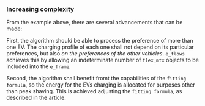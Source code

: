 ### Increasing complexity

From the example above, there are several advancements that can be made: 

First, the algorithm should be able to process the preference of more than one EV. The charging profile of each one shall not depend on its particular preferences, but also *on the preferences of the other vehicles*. `e_flows` achieves this by allowing an indeterminate number of `flex_mtx` objects to be included into the `e_frame`.

Second, the algorithm shall benefit fromt the capabilities of the `fitting formula`, so the energy for the EVs charging is allocated for purposes other than peak shaving. This is achieved adjusting the `fitting formula`, as described in the article. 